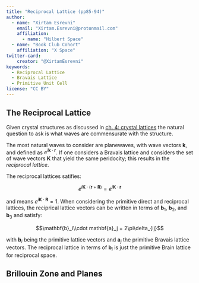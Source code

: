 ```yaml
---
title: "Reciprocal Lattice (pp85-94)"
author: 
  - name: "Xirtam Esrevni"
    email: "Xirtam.Esrevni@protonmail.com"
    affiliation: 
      - name: "Hilbert Space"
  - name: "Book Club Cohort"
    affiliation: "X Space"
twitter-card:
    creator: "@XirtamEsrevni"
keywords:
  - Reciprocal Lattice
  - Bravais Lattice
  - Primitive Unit Cell
license: "CC BY"
---
```



## The Reciprocal Lattice

Given crystal structures as discussed in [ch. 4: crystal lattices](../chapter4/pp78-83.qmd) the natural question to ask is what waves are commensurate with the structure. 

The most natural waves to consider are planewaves, with wave vectors $\mathbf{k}$, and defined as $e^{i\mathbf{k}\cdot\mathbf{r}}$. If one considers a Bravais lattice and considers the  set of wave vectors $\mathbf{K}$ that yield the same peridocity; this results in the *reciprocal lattice*.

The reciprocal lattices satifies:

$$ e^{i\mathbf{K}\cdot\left(\mathbf{r}+\mathbf{R}\right)} = e^{i\mathbf{K}\cdot \mathbf{r}}$$

and means $e^{i\mathbf{K}\cdot \mathbf{R}}=1$. When considering the primitive direct and reciprocal lattices, the reciprical lattice vectors can be written in terms of $\mathbf{b}_1$, $\mathbf{b}_2$, and $\mathbf{b}_3$ and satisfy:

$$\mathbf{b}_i\\cdot mathbf{a}_j = 2\pi\delta_{ij}$$

with $\mathbf{b}_i$ being the primitive lattice vectors and $\mathbf{a}_j$ the primitive Bravais lattice vectors. The reciprocal lattice in terms of $\mathbf{b}_i$ is just the primitive Brain lattice for reciprocal space.

## Brillouin Zone and Planes
